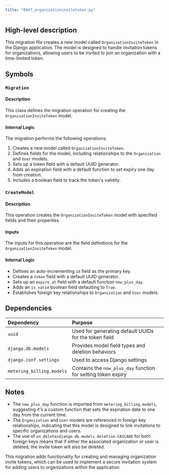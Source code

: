 ```yaml
---
title: "0047_organizationinvitetoken.py"
---
```


## High-level description
This migration file creates a new model called `OrganizationInviteToken` in the Django application. The model is designed to handle invitation tokens for organizations, allowing users to be invited to join an organization with a time-limited token.

## Symbols

### `Migration`
#### Description
This class defines the migration operation for creating the `OrganizationInviteToken` model.

#### Internal Logic
The migration performs the following operations:
1. Creates a new model called `OrganizationInviteToken`.
2. Defines fields for the model, including relationships to the `Organization` and `User` models.
3. Sets up a token field with a default UUID generator.
4. Adds an expiration field with a default function to set expiry one day from creation.
5. Includes a boolean field to track the token's validity.

### `CreateModel`
#### Description
This operation creates the `OrganizationInviteToken` model with specified fields and their properties.

#### Inputs
The inputs for this operation are the field definitions for the `OrganizationInviteToken` model.

#### Internal Logic
- Defines an auto-incrementing `id` field as the primary key.
- Creates a `token` field with a default UUID generator.
- Sets up an `expire_at` field with a default function `now_plus_day`.
- Adds an `is_valid` boolean field defaulting to `True`.
- Establishes foreign key relationships to `Organization` and `User` models.

## Dependencies
| Dependency | Purpose |
|:-----------|:--------|
| `uuid` | Used for generating default UUIDs for the token field |
| `django.db.models` | Provides model field types and deletion behaviors |
| `django.conf.settings` | Used to access Django settings |
| `metering_billing.models` | Contains the `now_plus_day` function for setting token expiry |

## Notes
- The `now_plus_day` function is imported from `metering_billing.models`, suggesting it's a custom function that sets the expiration date to one day from the current time.
- The `Organization` and `User` models are referenced in foreign key relationships, indicating that this model is designed to link invitations to specific organizations and users.
- The use of `on_delete=django.db.models.deletion.CASCADE` for both foreign keys means that if either the associated organization or user is deleted, the invite token will also be deleted.

This migration adds functionality for creating and managing organization invite tokens, which can be used to implement a secure invitation system for adding users to organizations within the application.